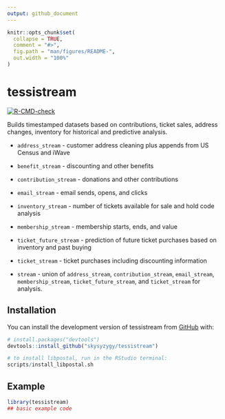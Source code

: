 ```yaml
---
output: github_document
---
```


<!-- README.md is generated from README.Rmd. Please edit that file -->

```r
knitr::opts_chunk$set(
  collapse = TRUE,
  comment = "#>",
  fig.path = "man/figures/README-",
  out.width = "100%"
)
```

# tessistream

<!-- badges: start -->
[![R-CMD-check](https://github.com/skysyzygy/tessistream/actions/workflows/R-CMD-check.yaml/badge.svg)](https://github.com/skysyzygy/tessistream/actions/workflows/R-CMD-check.yaml)
<!-- badges: end -->

Builds timestamped datasets based on contributions, ticket sales, 
address changes, inventory for historical and predictive analysis.

* ``address_stream`` - customer address cleaning plus appends from US Census and iWave
* ``benefit_stream`` - discounting and other benefits 
* ``contribution_stream`` - donations and other contributions
* ``email_stream`` - email sends, opens, and clicks
* ``inventory_stream`` - number of tickets available for sale and hold code analysis
* ``membership_stream`` - membership starts, ends, and value
* ``ticket_future_stream`` - prediction of future ticket purchases based on inventory and past buying
* ``ticket_stream`` - ticket purchases including discounting information

* ``stream`` - union of ``address_stream``, ``contribution_stream``, ``email_stream``, ``membership_stream``, ``ticket_future_stream``, and ``ticket_stream`` for analysis.

## Installation

You can install the development version of tessistream from [GitHub](https://github.com/) with:

``` r
# install.packages("devtools")
devtools::install_github("skysyzygy/tessistream")

# to install libpostal, run in the RStudio terminal:
scripts/install_libpostal.sh
```

## Example

``` r
library(tessistream)
## basic example code
```
